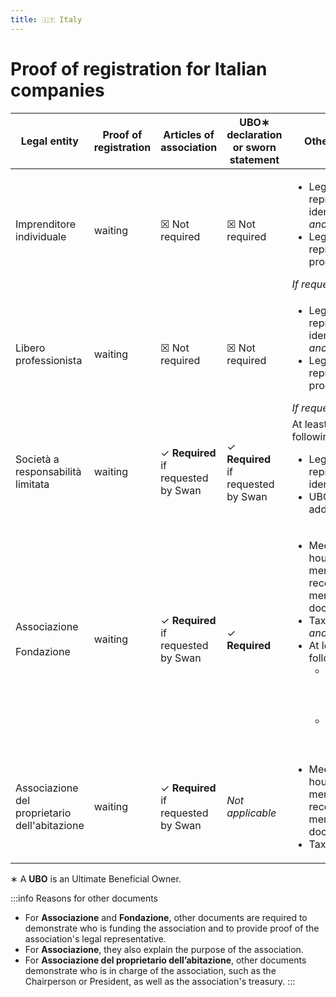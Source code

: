```yaml
---
title: 🇮🇹 Italy
---
```


# Proof of registration for Italian companies


<DocumentsIntro country="🇮🇹 Italy" />

| Legal entity | Proof of registration | Articles of association | UBO∗ declaration or sworn statement | Other documents |
| --- | --- | --- | --- | --- |
| Imprenditore individuale | waiting | ☒ Not required | ☒ Not required | <ul><li>Legal representative's identity document, *and*</li><li>Legal representative's proof of address</li></ul>*If requested by Swan* |
| Libero professionista | waiting | ☒ Not required | ☒ Not required | <ul><li>Legal representative's identity document, *and*</li><li>Legal representative's proof of address</li></ul>*If requested by Swan* |
| Società a responsabilità limitata | waiting | ✓ **Required**<br />if requested by Swan | ✓ **Required**<br />if requested by Swan | At least one of the following:<br /><ul><li>Legal representative's identity document</li><li>UBO's proof of address</li></ul> |
| Associazione<br /><br />Fondazione | waiting | ✓ **Required**<br />if requested by Swan | ✓ **Required** | <ul><li>Meeting minutes, house rules, member list, voting records, or board member documents, *and*</li><li>Tax documents, *and*</li><li>At least one of the following:<ul><li>Legal representative's identity document</li><li>UBO's proof of address</li></ul></li></ul>  |
| Associazione del proprietario dell'abitazione | waiting | ✓ **Required**<br />if requested by Swan | *Not applicable* | <ul><li>Meeting minutes, house rules, member list, voting records, or board member documents, *and*</li><li>Tax documents</li></ul> |

∗ A **UBO** is an Ultimate Beneficial Owner.

:::info Reasons for other documents
- For **Associazione** and **Fondazione**, other documents are required to demonstrate who is funding the association and to provide proof of the association's legal representative.
- For **Associazione**, they also explain the purpose of the association.
- For **Associazione del proprietario dell’abitazione**, other documents demonstrate who is in charge of the association, such as the Chairperson or President, as well as the association's treasury.
:::